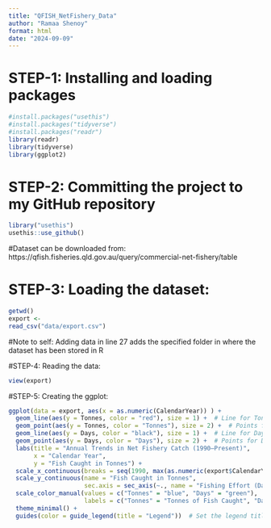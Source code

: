 ```yaml
---
title: "QFISH_NetFishery_Data"
author: "Ramaa Shenoy"
format: html
date: "2024-09-09"
---
```


# STEP-1: Installing and loading packages
```r
#install.packages("usethis")
#install.packages("tidyverse")
#install.packages("readr")
library(readr)
library(tidyverse)
library(ggplot2)
```

# STEP-2: Committing the project to my GitHub repository
```r
library("usethis")
usethis::use_github()
```

#Dataset can be downloaded from: https://qfish.fisheries.qld.gov.au/query/commercial-net-fishery/table

# STEP-3: Loading the dataset:
```r
getwd()
export <-
read_csv("data/export.csv") 
```
#Note to self: Adding data in line 27 adds the specified folder in where the dataset has been stored in R

#STEP-4: Reading the data:
```r
view(export)
```

#STEP-5: Creating the ggplot:
```r
ggplot(data = export, aes(x = as.numeric(CalendarYear)) ) +
  geom_line(aes(y = Tonnes, color = "red"), size = 1) +  # Line for Tonnes of fish caught
  geom_point(aes(y = Tonnes, color = "Tonnes"), size = 2) +  # Points for Tonnes of fish caught
  geom_line(aes(y = Days, color = "black"), size = 1) +  # Line for Days 
  geom_point(aes(y = Days, color = "Days"), size = 2) +  # Points for Days
  labs(title = "Annual Trends in Net Fishery Catch (1990–Present)",
       x = "Calendar Year",
       y = "Fish Caught in Tonnes") +
  scale_x_continuous(breaks = seq(1990, max(as.numeric(export$CalendarYear)), by = 4)) +  # 4-year intervals on X-axis
  scale_y_continuous(name = "Fish Caught in Tonnes", 
                     sec.axis = sec_axis(~., name = "Fishing Effort (Days)")) +  # Secondary axis for Days
  scale_color_manual(values = c("Tonnes" = "blue", "Days" = "green"), 
                     labels = c("Tonnes" = "Tonnes of Fish Caught", "Days" = "Fishing Effort (Days)")) +  # Assigning colors to legend entries
  theme_minimal() +
  guides(color = guide_legend(title = "Legend"))  # Set the legend title to "Legend"
```
